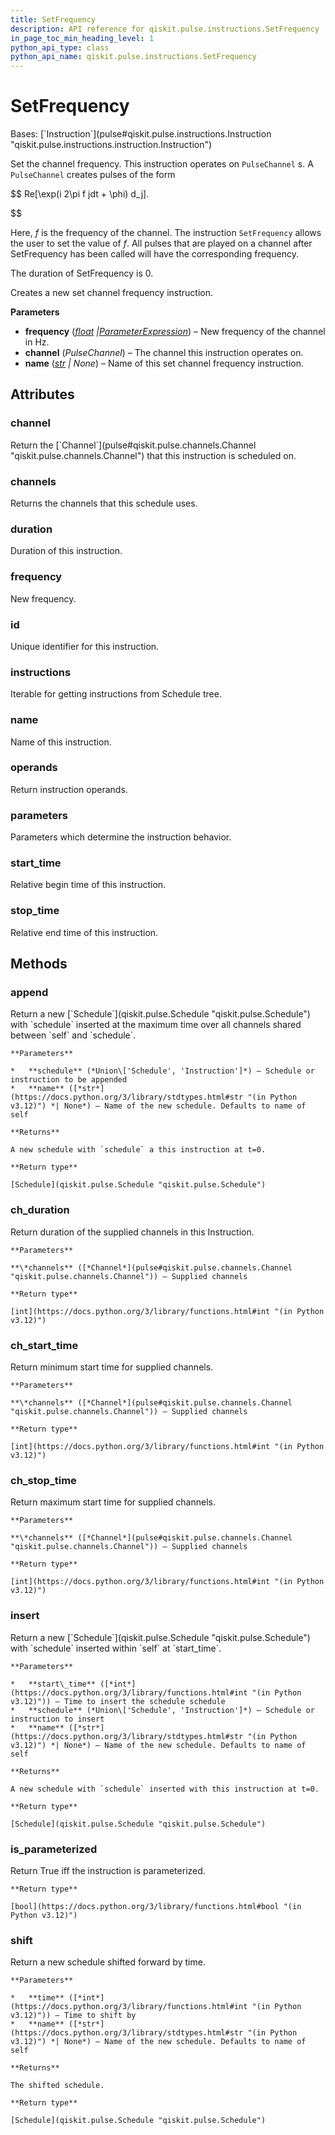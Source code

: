 ```yaml
---
title: SetFrequency
description: API reference for qiskit.pulse.instructions.SetFrequency
in_page_toc_min_heading_level: 1
python_api_type: class
python_api_name: qiskit.pulse.instructions.SetFrequency
---
```


# SetFrequency

<Class id="qiskit.pulse.instructions.SetFrequency" isDedicatedPage={true} github="https://github.com/Qiskit/qiskit/tree/stable/1.0/qiskit/pulse/instructions/frequency.py#L24-L82" signature="qiskit.pulse.instructions.SetFrequency(frequency, channel, name=None)">
  Bases: [`Instruction`](pulse#qiskit.pulse.instructions.Instruction "qiskit.pulse.instructions.instruction.Instruction")

  Set the channel frequency. This instruction operates on `PulseChannel` s. A `PulseChannel` creates pulses of the form

$$
Re[\exp(i 2\pi f jdt + \phi) d_j].


$$

  Here, $f$ is the frequency of the channel. The instruction `SetFrequency` allows the user to set the value of $f$. All pulses that are played on a channel after SetFrequency has been called will have the corresponding frequency.

  The duration of SetFrequency is 0.

  Creates a new set channel frequency instruction.

  **Parameters**

  *   **frequency** ([*float*](https://docs.python.org/3/library/functions.html#float "(in Python v3.12)")  *|*[*ParameterExpression*](qiskit.circuit.ParameterExpression "qiskit.circuit.parameterexpression.ParameterExpression")) – New frequency of the channel in Hz.
  *   **channel** (*PulseChannel*) – The channel this instruction operates on.
  *   **name** ([*str*](https://docs.python.org/3/library/stdtypes.html#str "(in Python v3.12)") *| None*) – Name of this set channel frequency instruction.

  ## Attributes

  ### channel

  <Attribute id="qiskit.pulse.instructions.SetFrequency.channel" name="channel">
    Return the [`Channel`](pulse#qiskit.pulse.channels.Channel "qiskit.pulse.channels.Channel") that this instruction is scheduled on.
  </Attribute>

  ### channels

  <Attribute id="qiskit.pulse.instructions.SetFrequency.channels" name="channels">
    Returns the channels that this schedule uses.
  </Attribute>

  ### duration

  <Attribute id="qiskit.pulse.instructions.SetFrequency.duration" name="duration">
    Duration of this instruction.
  </Attribute>

  ### frequency

  <Attribute id="qiskit.pulse.instructions.SetFrequency.frequency" name="frequency">
    New frequency.
  </Attribute>

  ### id

  <Attribute id="qiskit.pulse.instructions.SetFrequency.id" name="id">
    Unique identifier for this instruction.
  </Attribute>

  ### instructions

  <Attribute id="qiskit.pulse.instructions.SetFrequency.instructions" name="instructions">
    Iterable for getting instructions from Schedule tree.
  </Attribute>

  ### name

  <Attribute id="qiskit.pulse.instructions.SetFrequency.name" name="name">
    Name of this instruction.
  </Attribute>

  ### operands

  <Attribute id="qiskit.pulse.instructions.SetFrequency.operands" name="operands">
    Return instruction operands.
  </Attribute>

  ### parameters

  <Attribute id="qiskit.pulse.instructions.SetFrequency.parameters" name="parameters">
    Parameters which determine the instruction behavior.
  </Attribute>

  ### start\_time

  <Attribute id="qiskit.pulse.instructions.SetFrequency.start_time" name="start_time">
    Relative begin time of this instruction.
  </Attribute>

  ### stop\_time

  <Attribute id="qiskit.pulse.instructions.SetFrequency.stop_time" name="stop_time">
    Relative end time of this instruction.
  </Attribute>

  ## Methods

  ### append

  <Function id="qiskit.pulse.instructions.SetFrequency.append" name="append" github="https://github.com/Qiskit/qiskit/tree/stable/1.0/qiskit/pulse/instructions/instruction.py#L185-L198" signature="append(schedule, name=None)">
    Return a new [`Schedule`](qiskit.pulse.Schedule "qiskit.pulse.Schedule") with `schedule` inserted at the maximum time over all channels shared between `self` and `schedule`.

    **Parameters**

    *   **schedule** (*Union\['Schedule', 'Instruction']*) – Schedule or instruction to be appended
    *   **name** ([*str*](https://docs.python.org/3/library/stdtypes.html#str "(in Python v3.12)") *| None*) – Name of the new schedule. Defaults to name of self

    **Returns**

    A new schedule with `schedule` a this instruction at t=0.

    **Return type**

    [Schedule](qiskit.pulse.Schedule "qiskit.pulse.Schedule")
  </Function>

  ### ch\_duration

  <Function id="qiskit.pulse.instructions.SetFrequency.ch_duration" name="ch_duration" github="https://github.com/Qiskit/qiskit/tree/stable/1.0/qiskit/pulse/instructions/instruction.py#L112-L118" signature="ch_duration(*channels)">
    Return duration of the supplied channels in this Instruction.

    **Parameters**

    **\*channels** ([*Channel*](pulse#qiskit.pulse.channels.Channel "qiskit.pulse.channels.Channel")) – Supplied channels

    **Return type**

    [int](https://docs.python.org/3/library/functions.html#int "(in Python v3.12)")
  </Function>

  ### ch\_start\_time

  <Function id="qiskit.pulse.instructions.SetFrequency.ch_start_time" name="ch_start_time" github="https://github.com/Qiskit/qiskit/tree/stable/1.0/qiskit/pulse/instructions/instruction.py#L120-L127" signature="ch_start_time(*channels)">
    Return minimum start time for supplied channels.

    **Parameters**

    **\*channels** ([*Channel*](pulse#qiskit.pulse.channels.Channel "qiskit.pulse.channels.Channel")) – Supplied channels

    **Return type**

    [int](https://docs.python.org/3/library/functions.html#int "(in Python v3.12)")
  </Function>

  ### ch\_stop\_time

  <Function id="qiskit.pulse.instructions.SetFrequency.ch_stop_time" name="ch_stop_time" github="https://github.com/Qiskit/qiskit/tree/stable/1.0/qiskit/pulse/instructions/instruction.py#L129-L137" signature="ch_stop_time(*channels)">
    Return maximum start time for supplied channels.

    **Parameters**

    **\*channels** ([*Channel*](pulse#qiskit.pulse.channels.Channel "qiskit.pulse.channels.Channel")) – Supplied channels

    **Return type**

    [int](https://docs.python.org/3/library/functions.html#int "(in Python v3.12)")
  </Function>

  ### insert

  <Function id="qiskit.pulse.instructions.SetFrequency.insert" name="insert" github="https://github.com/Qiskit/qiskit/tree/stable/1.0/qiskit/pulse/instructions/instruction.py#L167-L183" signature="insert(start_time, schedule, name=None)">
    Return a new [`Schedule`](qiskit.pulse.Schedule "qiskit.pulse.Schedule") with `schedule` inserted within `self` at `start_time`.

    **Parameters**

    *   **start\_time** ([*int*](https://docs.python.org/3/library/functions.html#int "(in Python v3.12)")) – Time to insert the schedule schedule
    *   **schedule** (*Union\['Schedule', 'Instruction']*) – Schedule or instruction to insert
    *   **name** ([*str*](https://docs.python.org/3/library/stdtypes.html#str "(in Python v3.12)") *| None*) – Name of the new schedule. Defaults to name of self

    **Returns**

    A new schedule with `schedule` inserted with this instruction at t=0.

    **Return type**

    [Schedule](qiskit.pulse.Schedule "qiskit.pulse.Schedule")
  </Function>

  ### is\_parameterized

  <Function id="qiskit.pulse.instructions.SetFrequency.is_parameterized" name="is_parameterized" github="https://github.com/Qiskit/qiskit/tree/stable/1.0/qiskit/pulse/instructions/instruction.py#L219-L221" signature="is_parameterized()">
    Return True iff the instruction is parameterized.

    **Return type**

    [bool](https://docs.python.org/3/library/functions.html#bool "(in Python v3.12)")
  </Function>

  ### shift

  <Function id="qiskit.pulse.instructions.SetFrequency.shift" name="shift" github="https://github.com/Qiskit/qiskit/tree/stable/1.0/qiskit/pulse/instructions/instruction.py#L151-L165" signature="shift(time, name=None)">
    Return a new schedule shifted forward by time.

    **Parameters**

    *   **time** ([*int*](https://docs.python.org/3/library/functions.html#int "(in Python v3.12)")) – Time to shift by
    *   **name** ([*str*](https://docs.python.org/3/library/stdtypes.html#str "(in Python v3.12)") *| None*) – Name of the new schedule. Defaults to name of self

    **Returns**

    The shifted schedule.

    **Return type**

    [Schedule](qiskit.pulse.Schedule "qiskit.pulse.Schedule")
  </Function>
</Class>

